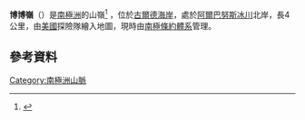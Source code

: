 {{Coord|85|51|S|150|48|W|source:GNIS|display=title}}

'''博博嶺'''（{{lang-en|Bobo Ridge}}）是[[南極洲|南極洲]]的山嶺<ref>{{cite web|title=Bobo Ridge Map - Antarctica|url=http://mapcarta.com/25599778|publisher=Mapcarta|accessdate=2014-01-26|archive-date=2014-02-01|archive-url=https://web.archive.org/web/20140201225635/http://mapcarta.com/25599778|dead-url=no}}</ref> ，位於[[古爾德海岸|古爾德海岸]]，處於[[阿爾巴努斯冰川|阿爾巴努斯冰川]]北岸，長4公里，由[[美國|美國]]探險隊繪入地圖，現時由[[南極條約體系|南極條約體系]]管理。

== 參考資料 ==
{{reflist}}

{{Antarctica-geo-stub}}
[[Category:南極洲山脈|Category:南極洲山脈]]
